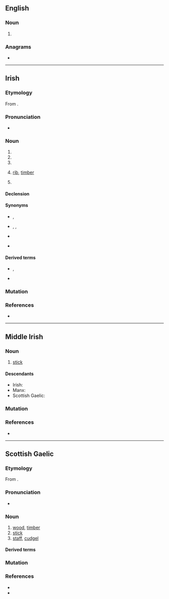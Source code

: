 ==English==

===Noun===
{{en-noun}}

# {{obsolete spelling of|maid|lang=en}}

===Anagrams===
* {{anagrams|en|Maedi|Media|aimed|amide|media}}

----

==Irish==

===Etymology===
From {{inh|ga|mga|maide}}.

===Pronunciation===
* {{IPA|/ˈmˠadʲə/|lang=ga}}

===Noun===
{{ga-noun|m|~|maidí}}

# {{l|en|stick}}
# {{l|en|peg}}
# {{l|en|baton}}
# {{lb|ga|nautical}} [[rib]], [[timber]]
# {{lb|ga|golf}} {{l|en|club}}

====Declension====
{{ga-decl-m4|m|aide|aidí}}

====Synonyms====
* {{sense|stick}}, {{l|ga|slat}}
* {{sense|peg}} {{l|ga|tairne}}, {{l|ga|pionna}}, {{l|ga|bacán}}
* {{sense|stick, baton}} {{l|ga|bata}}
* {{sense|rib, timber}} {{l|ga|easna}}

====Derived terms====
* {{sense|golf}} {{l|ga|maide gainimh||sand wedge}}, {{l|ga|maide mór||driver}}
* {{l|ga|slis den seanmhaide||chip off the old block}}

===Mutation===
{{ga-mut}}

===References===
* {{R:DIL|31298}}

----

==Middle Irish==

===Noun===
{{head|mga|noun|g=m}}

# [[stick]]

====Descendants====
* Irish: {{l|ga|maide}}
* Manx: {{l|gv|maidjey}}
* Scottish Gaelic: {{l|gd|maide}}

===Mutation===
{{mga-mutation|m|aide}}

===References===
* {{R:DIL|31298}}

----

==Scottish Gaelic==

===Etymology===
From {{inh|gd|mga|maide}}.

===Pronunciation===
* {{IPA|/ˈmatʲə/|lang=gd}}

===Noun===
{{gd-noun|g=m|gen=maide|pl=maidean|pl2=maideachan}}

# [[wood]], [[timber]]
# [[stick]]
# [[staff]], [[cudgel]]

====Derived terms====
{{der3|lang=gd|{{l|gd|ceann-maide||block, blockhead}}
|{{l|gd|clàr-maide||stick laid across a doorway to close up the space between door and floor and exclude wind}}
|{{l|gd|each-maide||mason's tress}}
|{{l|gd|maide a' bhallain||stick run through the handles of a tub when carrying it}}
|{{l|gd|maide a' bhuntàta||stick for mashing potatoes}}
|{{l|gd|maide-briste||broken stick; pair of tongs formed of a broken stick}}
|{{l|gd|maide-builg||bilge-piece of boat}}
|{{l|gd|maide-buinn||base or stock of a spinning-wheel}}
|{{l|gd|maide-ceangail||piece of wood joining the two beams of the rafters of a house}}
|{{l|gd|maide-coire||spirtle}}
|{{l|gd|maide-crois||crutch}}
|{{l|gd|maide-doichill||stick placed across a doorway instead of closing the door, when people were dining}}
|{{l|gd|maide-droma||roof tree}}
|{{l|gd|maide-feannaig||projecting piece of wood which appears above the thatch at each end of a blackhouse}}
|{{l|gd|maide-frasaidh||stick used for separating the ears of corn from the sheaves}}
|{{l|gd|maide-leigidh||weaver's turning-stick}}
|{{l|gd|maide-lunndaidh||lever, handspike}}
|{{l|gd|maide-measg||boy's top}}
|{{l|gd|maide-meidhe||beam of a balance}}
|{{l|gd|maide-milis||liquorice}}
|{{l|gd|maide-nigheadaireachd||washing-stick}}
|{{l|gd|maide-poit||thivel, pot-stick, spirtle}}
|{{l|gd|maide-reang||stringer of a boat; ladder-step}}
|{{l|gd|maide-singlidh||single-stick}}
|{{l|gd|cas-mhaide||wooden leg}}
|{{l|gd|aon-mhaide||simultaneous pull}}
|{{l|gd|làir-mhaide||see-saw}}
|{{l|gd|maide-snìomh||distaff}}}}

===Mutation===
{{gd-mut-cons|m|aide}}

===References===
* {{R:DIL|31298}}
* {{R:Dwelly}}